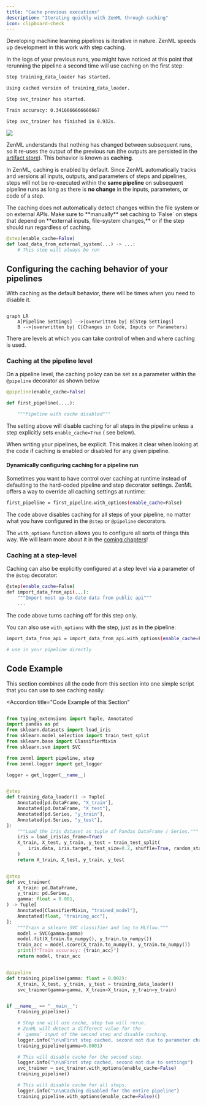 ```yaml
---
title: "Cache previous executions"
description: "Iterating quickly with ZenML through caching"
icon: clipboard-check
---
```


Developing machine learning pipelines is iterative in nature. ZenML speeds up development in this work with step caching.

In the logs of your previous runs, you might have noticed at this point that rerunning the pipeline a second time will use caching on the first step:

```bash
Step training_data_loader has started.

Using cached version of training_data_loader.

Step svc_trainer has started.

Train accuracy: 0.3416666666666667

Step svc_trainer has finished in 0.932s.
```
<Frame caption="DAG of a cached pipeline run">
  <img src="/_assets/user-guide/starter-guide/FCachedDag.png" />
</Frame>

ZenML understands that nothing has changed between subsequent runs, so it re-uses the output of the previous run (the outputs are persisted in the [artifact store](v/0.66.0/stack-components/artifact-stores)). This behavior is known as **caching**.

In ZenML, caching is enabled by default. Since ZenML automatically tracks and versions all inputs, outputs, and parameters of steps and pipelines, steps will not be re-executed within the **same pipeline** on subsequent pipeline runs as long as there is **no change** in the inputs, parameters, or code of a step.

<Note>
The caching does not automatically detect changes within the file system or on external APIs. Make sure to **manually** set caching to `False` on steps that depend on **external inputs, file-system changes,** or if the step should run regardless of caching.

```py
@step(enable_cache=False)
def load_data_from_external_system(...) -> ...:
    # This step will always be run
```
</Note>

## Configuring the caching behavior of your pipelines

With caching as the default behavior, there will be times when you need to disable it.
```mermaid

graph LR
    A[Pipeline Settings] -->|overwritten by| B[Step Settings]
    B -->|overwritten by| C[Changes in Code, Inputs or Parameters]
```
There are levels at which you can take control of when and where caching is used.

### Caching at the pipeline level

On a pipeline level, the caching policy can be set as a parameter within the `@pipeline` decorator as shown below

```py
@pipeline(enable_cache=False)

def first_pipeline(....):

    """Pipeline with cache disabled"""
```

The setting above will disable caching for all steps in the pipeline unless a step explicitly sets `enable_cache=True` ( see below).

<Info>
When writing your pipelines, be explicit. This makes it clear when looking at the code if caching is enabled or disabled for any given pipeline.
</Info>

#### Dynamically configuring caching for a pipeline run

Sometimes you want to have control over caching at runtime instead of defaulting to the hard-coded pipeline and step decorator settings. ZenML offers a way to override all caching settings at runtime:

```bash
first_pipeline = first_pipeline.with_options(enable_cache=False)
```

The code above disables caching for all steps of your pipeline, no matter what you have configured in the `@step` or `@pipeline` decorators.

The `with_options` function allows you to configure all sorts of things this way. We will learn more about it in the [coming chapters](v/0.66.0/user-guide/guides/production-guide/configure-pipeline)!

### Caching at a step-level

Caching can also be explicitly configured at a step level via a parameter of the `@step` decorator:

```Bash
@step(enable_cache=False)
def import_data_from_api(...):
    """Import most up-to-date data from public api"""
    ...
```

The code above turns caching off for this step only.

You can also use `with_options` with the step, just as in the pipeline:

```Bash
import_data_from_api = import_data_from_api.with_options(enable_cache=False)

# use in your pipeline directly
```

## Code Example

This section combines all the code from this section into one simple script that you can use to see caching easily:


<Accordion
    title="Code Example of this Section"
>
```py

from typing_extensions import Tuple, Annotated
import pandas as pd
from sklearn.datasets import load_iris
from sklearn.model_selection import train_test_split
from sklearn.base import ClassifierMixin
from sklearn.svm import SVC

from zenml import pipeline, step
from zenml.logger import get_logger

logger = get_logger(__name__)


@step
def training_data_loader() -> Tuple[
    Annotated[pd.DataFrame, "X_train"],
    Annotated[pd.DataFrame, "X_test"],
    Annotated[pd.Series, "y_train"],
    Annotated[pd.Series, "y_test"],
]:
    """Load the iris dataset as tuple of Pandas DataFrame / Series."""
    iris = load_iris(as_frame=True)
    X_train, X_test, y_train, y_test = train_test_split(
        iris.data, iris.target, test_size=0.2, shuffle=True, random_state=42
    )
    return X_train, X_test, y_train, y_test


@step
def svc_trainer(
    X_train: pd.DataFrame,
    y_train: pd.Series,
    gamma: float = 0.001,
) -> Tuple[
    Annotated[ClassifierMixin, "trained_model"],
    Annotated[float, "training_acc"],
]:
    """Train a sklearn SVC classifier and log to MLflow."""
    model = SVC(gamma=gamma)
    model.fit(X_train.to_numpy(), y_train.to_numpy())
    train_acc = model.score(X_train.to_numpy(), y_train.to_numpy())
    print(f"Train accuracy: {train_acc}")
    return model, train_acc


@pipeline
def training_pipeline(gamma: float = 0.002):
    X_train, X_test, y_train, y_test = training_data_loader()
    svc_trainer(gamma=gamma, X_train=X_train, y_train=y_train)


if __name__ == "__main__":
    training_pipeline()

    # Step one will use cache, step two will rerun.
    # ZenML will detect a different value for the
    # `gamma` input of the second step and disable caching.
    logger.info("\n\nFirst step cached, second not due to parameter change")
    training_pipeline(gamma=0.0001)

    # This will disable cache for the second step.
    logger.info("\n\nFirst step cached, second not due to settings")
    svc_trainer = svc_trainer.with_options(enable_cache=False)
    training_pipeline()

    # This will disable cache for all steps.
    logger.info("\n\nCaching disabled for the entire pipeline")
    training_pipeline.with_options(enable_cache=False)()
```
</Accordion>
